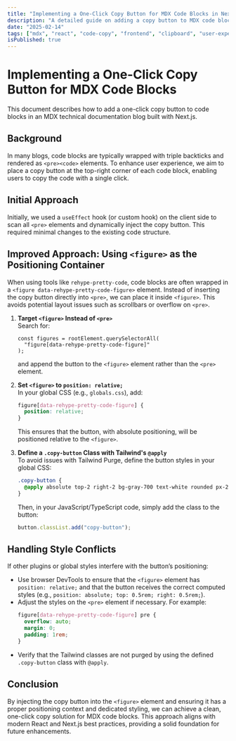 ```yaml
---
title: "Implementing a One-Click Copy Button for MDX Code Blocks in Next.js"
description: "A detailed guide on adding a copy button to MDX code blocks in your technical blog using React and modern best practices."
date: "2025-02-14"
tags: ["mdx", "react", "code-copy", "frontend", "clipboard", "user-experience"]
isPublished: true
---
```


# Implementing a One-Click Copy Button for MDX Code Blocks

This document describes how to add a one-click copy button to code blocks in an MDX technical documentation blog built with Next.js.

## Background

In many blogs, code blocks are typically wrapped with triple backticks and rendered as `<pre><code>` elements. To enhance user experience, we aim to place a copy button at the top-right corner of each code block, enabling users to copy the code with a single click.

## Initial Approach

Initially, we used a `useEffect` hook (or custom hook) on the client side to scan all `<pre>` elements and dynamically inject the copy button. This required minimal changes to the existing code structure.

## Improved Approach: Using `<figure>` as the Positioning Container

When using tools like `rehype-pretty-code`, code blocks are often wrapped in a `<figure data-rehype-pretty-code-figure>` element. Instead of inserting the copy button directly into `<pre>`, we can place it inside `<figure>`. This avoids potential layout issues such as scrollbars or overflow on `<pre>`.

1. **Target `<figure>` Instead of `<pre>`**  
   Search for:

   ```tsx
   const figures = rootElement.querySelectorAll(
     "figure[data-rehype-pretty-code-figure]"
   );
   ```

   and append the button to the `<figure>` element rather than the `<pre>` element.

2. **Set `<figure>` to `position: relative;`**  
   In your global CSS (e.g., `globals.css`), add:

   ```css
   figure[data-rehype-pretty-code-figure] {
     position: relative;
   }
   ```

   This ensures that the button, with absolute positioning, will be positioned relative to the `<figure>`.

3. **Define a `.copy-button` Class with Tailwind's `@apply`**  
   To avoid issues with Tailwind Purge, define the button styles in your global CSS:
   ```css
   .copy-button {
     @apply absolute top-2 right-2 bg-gray-700 text-white rounded px-2 py-1 text-sm opacity-0 group-hover:opacity-100 transition;
   }
   ```
   Then, in your JavaScript/TypeScript code, simply add the class to the button:
   ```ts
   button.classList.add("copy-button");
   ```

## Handling Style Conflicts

If other plugins or global styles interfere with the button’s positioning:

- Use browser DevTools to ensure that the `<figure>` element has `position: relative;` and that the button receives the correct computed styles (e.g., `position: absolute; top: 0.5rem; right: 0.5rem;`).
- Adjust the styles on the `<pre>` element if necessary. For example:
  ```css
  figure[data-rehype-pretty-code-figure] pre {
    overflow: auto;
    margin: 0;
    padding: 1rem;
  }
  ```
- Verify that the Tailwind classes are not purged by using the defined `.copy-button` class with `@apply`.

## Conclusion

By injecting the copy button into the `<figure>` element and ensuring it has a proper positioning context and dedicated styling, we can achieve a clean, one-click copy solution for MDX code blocks. This approach aligns with modern React and Next.js best practices, providing a solid foundation for future enhancements.
